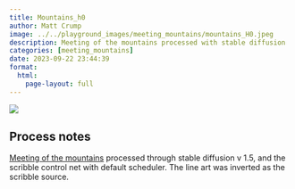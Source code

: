 ```yaml
---
title: Mountains_h0
author: Matt Crump
image: ../../playground_images/meeting_mountains/mountains_H0.jpeg
description: Meeting of the mountains processed with stable diffusion
categories: [meeting_mountains]
date: 2023-09-22 23:44:39
format:
  html:
    page-layout: full
---
```


![](../../playground_images/meeting_mountains/mountains_H0.jpeg)

## Process notes

[Meeting of the mountains](hhttps://www.crumplab.com/things/things/Colorlands/Meeting_Of_The_Mountains.html) processed through stable diffusion v 1.5, and the scribble control net with default scheduler. The line art was inverted as the scribble source.

